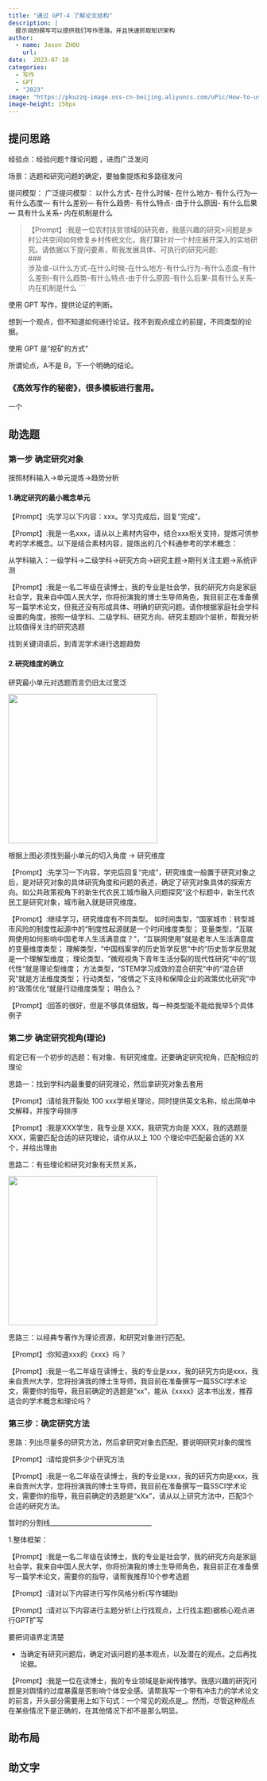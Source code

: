 ```yaml
---
title: "通过 GPT-4 了解论文结构"
description: |
  提示词的撰写可以提供我们写作思路，并且快速抓取知识架构
author:
  - name: Jason ZHOU
    url: 
date:  2023-07-10
categories:
  - 写作
  - GPT
  - "2023"
image: "https://pkuzzq-image.oss-cn-beijing.aliyuncs.com/uPic/How-to-use-GPT-4.jpg"
image-height: 150px
---
```


## 提问思路

经验点：经验问题↑理论问题 ，进而广泛发问 

场景：选题和研究问题的确定，要抽象提炼和多路径发问

提问模型：
广泛提问模型：
以什么方式-
在什么时候-
在什么地方-
有什么行为—
有什么态度—
有什么差别—
有什么趋势-
有什么特点-
由于什么原因-
有什么后果—
具有什么关系-
内在机制是什么 

>【Prompt】:我是一位农村扶贫领域的研究者，我感兴趣的研究>问题是乡村公共空间如何修复乡村传统文化，我打算针对一个村庄展开深入的实地研究。请依据以下提问要素，帮我发展具体、可执行的研究问题:
><br>###
><br>涉及谁-以什么方式-在什么时候-在什么地方-有什么行为-有什么态度-有什么差别-有什么趋势-有什么特点-由于什么原因-有什么后果-具有什么关系-内在机制是什么
```

使用 GPT 写作，提供论证的判断。

想到一个观点，但不知道如何进行论证。找不到观点成立的前提，不同类型的论据。

使用 GPT 是“挖矿的方式”

所谓论点，A不是 B，下一个明确的结论。

### 《高效写作的秘密》，很多模板进行套用。

一个

## 助选题

### 第一步 确定研究对象
按照材料输入→单元提炼→趋势分析

#### 1.确定研究的最小概念单元

【Prompt】:先学习以下内容：xxx。学习完成后，回复“完成”。

【Prompt】:我是一名xxx，请从以上素材内容中，结合xxx相关支持，提炼可供参考的学术概念。以下是结合素材内容，提炼出的几个科通参考的学术概念：

从学科输入：一级学科→二级学科→研究方向→研究主题→期刊关注主题→系统评测

【Prompt】:我是一名二年级在读博士，我的专业是社会学，我的研究方向是家庭社会学，我来自中国人民大学，你将扮演我的博士生导师角色，我目前正在准备撰写一篇学术论文，但我还没有形成具体、明确的研究问题。请你根据家庭社会学科设置的角度，按照一级学科、二级学科、研究方向、研究主题四个层析，帮我分析比较值得关注的研究选题

找到关键词语后，到青泥学术进行选题趋势

#### 2.研究维度的确立

研究最小单元对选题而言仍旧太过宽泛

<img src=https://pkuzzq-image.oss-cn-beijing.aliyuncs.com/uPic/qQhTbs.png height="300">

根据上图必须找到最小单元的切入角度 → 研究维度

【Prompt】:先学习一下内容，学完后回复“完成”，研究维度一般置于研究对象之后，是对研究对象的具体研究角度和问题的表述，确定了研究对象具体的探索方向。如公共政策视角下的新生代农民工城市融入问题探究“这个标题中，新生代农民工是研究对象，城市融入就是研究维度。

【Prompt】:继续学习，研究维度有不同类型。
如时间类型，“国家城市：转型城市风险的制度性起源中的“制度性起源就是一个时间维度类型；
变量类型，“互联网使用如何影响中国老年人生活满意度？”，“互联网使用”就是老年人生活满意度的变量维度类型；
理解类型，“中国档案学的历史哲学反思“中的“历史哲学反思就是一个理解型维度；
理论类型，“微观视角下青年生活分裂的现代性研究“中的“现代性“就是理论型维度；
方法类型，“STEM学习成效的混合研究“中的“混合研究“就是方法维度类型；
行动类型，“疫情之下支持和保障企业的政策优化研究“中的“政策优化“就是行动维度类型；
明白么？

【Prompt】:回答的很好，但是不够具体细致，每一种类型能不能给我举5个具体例子

### 第二步 确定研究视角(理论)

假定已有一个初步的选题：有对象、有研究维度。还要确定研究视角，匹配相应的理论

思路一：找到学科内最重要的研究理论，然后拿研究对象去套用

【Prompt】:请给我开裂处 100 xxx学相关理论，同时提供英文名称，给出简单中文解释，并按字母排序

【Prompt】:我是XXX学生，我专业是 XXX，我研究方向是 XXX，我的选题是 XXX，需要匹配合适的研究理论，请你从以上 100 个理论中匹配最合适的 XX 个，并给出理由

思路二：有些理论和研究对象有天然关系，

<img src=https://pkuzzq-image.oss-cn-beijing.aliyuncs.com/uPic/gqMyJS.png height="300">

思路三：以经典专著作为理论资源，和研究对象进行匹配。

【Prompt】:你知道xxx的《xxx》吗？

【Prompt】:我是一名二年级在读博士，我的专业是xxx，我的研究方向是xxx，我来自贵州大学，您将扮演我的博士生导师，我目前在准备撰写一篇SSCI学术论文，需要你的指导，我目前确定的选题是“xx”，能从《xxxx》这本书出发，推荐适合的学术概念和理论吗？

### 第三步：确定研究方法

思路：列出尽量多的研究方法，然后拿研究对象去匹配，要说明研究对象的属性

【Prompt】:请给提供多少个研究方法

【Prompt】:我是一名二年级在读博士，我的专业是xxx，我的研究方向是xxx，我来自贵州大学，您将扮演我的博士生导师，我目前在准备撰写一篇SSCI学术论文，需要你的指导，我目前确定的选题是“xXx”，请从以上研究方法中，匹配3个合适的研究方法。




暂时的分割线________________________________

1.整体框架：

【Prompt】:我是一名二年级在读博士，我的专业是社会学，我的研究方向是家庭社会学，我来自中国人民大学，你将扮演我的博士生导师角色，我目前正在准备撰写一篇学术论文，需要你的指导，请帮我推荐10个参考选题

【Prompt】:请对以下内容进行写作风格分析(写作辅助)

【Prompt】:请对以下内容进行主题分析(上行找观点，上行找主题)据核心观点进行GPT扩写

要把词语界定清楚

- 当确定有研究问题后，确定对该问题的基本观点，以及潜在的观点。之后再找论据。

【Prompt】:我是一位在读博士，我的专业领域是新闻传播学。我感兴趣的研究问题是对舆情的过度暴露是否影响个体安全感。请帮我写一个带有冲击力的学术论文的前言，开头部分需要用上如下句式：一个常见的观点是_。然而，尽管这种观点在某些情况下是正确的，在其他情况下却不是那么明显。


## 助布局

## 助文字
